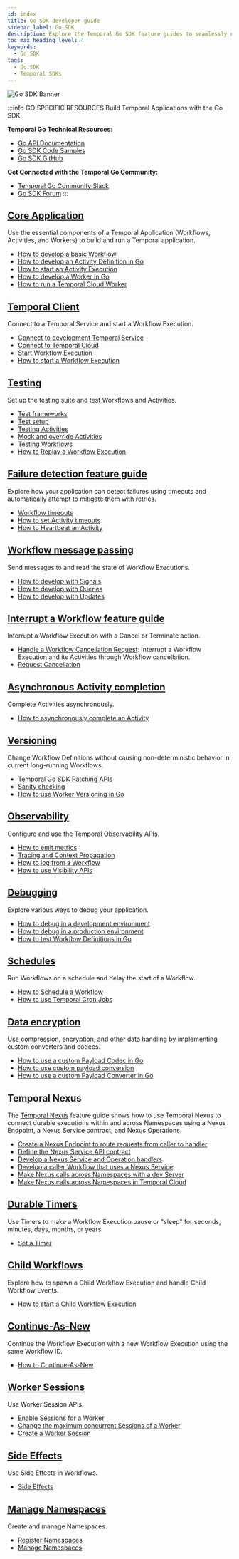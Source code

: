```yaml
---
id: index
title: Go SDK developer guide
sidebar_label: Go SDK
description: Explore the Temporal Go SDK feature guides to seamlessly develop and manage Temporal Applications with core components, Temporal Client connections, testing, debugging, versioning, and more.
toc_max_heading_level: 4
keywords:
  - Go SDK
tags:
  - Go SDK
  - Temporal SDKs
---
```


![Go SDK Banner](/img/banner-go-temporal.png)

:::info GO SPECIFIC RESOURCES
Build Temporal Applications with the Go SDK.

**Temporal Go Technical Resources:**

- [Go API Documentation](https://pkg.go.dev/go.temporal.io/sdk)
- [Go SDK Code Samples](https://github.com/temporalio/samples-go)
- [Go SDK GitHub](https://github.com/temporalio/sdk-go)

**Get Connected with the Temporal Go Community:**

- [Temporal Go Community Slack](https://temporalio.slack.com/archives/CTDTU3J4T)
- [Go SDK Forum](https://community.temporal.io/tag/go-sdk)
  :::

## [Core Application](/develop/go/core-application)

Use the essential components of a Temporal Application (Workflows, Activities, and Workers) to build and run a Temporal application.

- [How to develop a basic Workflow](/develop/go/core-application#develop-workflows)
- [How to develop an Activity Definition in Go](/develop/go/core-application#activity-definition)
- [How to start an Activity Execution](/develop/go/core-application#activity-execution)
- [How to develop a Worker in Go](/develop/go/core-application#develop-worker)
- [How to run a Temporal Cloud Worker](/develop/go/core-application#run-a-temporal-cloud-worker)

## [Temporal Client](/develop/go/temporal-clients)

Connect to a Temporal Service and start a Workflow Execution.

- [Connect to development Temporal Service](/develop/go/temporal-clients#connect-to-development-service)
- [Connect to Temporal Cloud](/develop/go/temporal-clients#connect-to-temporal-cloud)
- [Start Workflow Execution](/develop/go/temporal-clients#start-workflow-execution)
- [How to start a Workflow Execution](/develop/go/temporal-clients#start-workflow-execution)

## [Testing](/develop/go/testing-suite)

Set up the testing suite and test Workflows and Activities.

- [Test frameworks](/develop/go/testing-suite#test-frameworks)
- [Test setup](/develop/go/testing-suite#test-setup)
- [Testing Activities](/develop/go/testing-suite#test-activities)
- [Mock and override Activities](/develop/go/testing-suite#mock-and-override-activities)
- [Testing Workflows](/develop/go/testing-suite#test-workflows)
- [How to Replay a Workflow Execution](/develop/go/testing-suite#replay)

## [Failure detection feature guide](/develop/go/failure-detection)

Explore how your application can detect failures using timeouts and automatically attempt to mitigate them with retries.

- [Workflow timeouts](/develop/go/failure-detection#workflow-timeouts)
- [How to set Activity timeouts](/develop/go/failure-detection#activity-timeouts)
- [How to Heartbeat an Activity](/develop/go/failure-detection#activity-heartbeats)

## [Workflow message passing](/develop/go/message-passing)

Send messages to and read the state of Workflow Executions.

- [How to develop with Signals](/develop/go/message-passing#signals)
- [How to develop with Queries](/develop/go/message-passing#queries)
- [How to develop with Updates](/develop/go/message-passing#updates)

## [Interrupt a Workflow feature guide](/develop/go/cancellation)

Interrupt a Workflow Execution with a Cancel or Terminate action.

- [Handle a Workflow Cancellation Request](/develop/go/cancellation#handle-cancellation-in-workflow): Interrupt a Workflow Execution and its Activities through Workflow cancellation.
- [Request Cancellation](/develop/go/cancellation#request-cancellation)

## [Asynchronous Activity completion](/develop/go/asynchronous-activity-completion)

Complete Activities asynchronously.

- [How to asynchronously complete an Activity](/develop/go/asynchronous-activity-completion)

## [Versioning](/develop/go/versioning)

Change Workflow Definitions without causing non-deterministic behavior in current long-running Workflows.

- [Temporal Go SDK Patching APIs](/develop/go/versioning#patching)
- [Sanity checking](/develop/go/versioning#sanity-checking)
- [How to use Worker Versioning in Go](/develop/go/versioning#worker-versioning)

## [Observability](/develop/go/observability)

Configure and use the Temporal Observability APIs.

- [How to emit metrics](/develop/go/observability#metrics)
- [Tracing and Context Propagation](/develop/go/observability#tracing-and-context-propogation)
- [How to log from a Workflow](/develop/go/observability#logging)
- [How to use Visibility APIs](/develop/go/observability#visibility)

## [Debugging](/develop/go/debugging)

Explore various ways to debug your application.

- [How to debug in a development environment](/develop/go/debugging#debug-in-a-development-environment)
- [How to debug in a production environment](/develop/go/debugging#debug-in-a-production-environment)
- [How to test Workflow Definitions in Go](/develop/go/debugging#testing-and-debugging)

## [Schedules](/develop/go/schedules)

Run Workflows on a schedule and delay the start of a Workflow.

- [How to Schedule a Workflow](/develop/go/schedules#schedule-a-workflow)
- [How to use Temporal Cron Jobs](/develop/go/schedules#temporal-cron-jobs)

## [Data encryption](/develop/go/converters-and-encryption)

Use compression, encryption, and other data handling by implementing custom converters and codecs.

- [How to use a custom Payload Codec in Go](/develop/go/converters-and-encryption#custom-payload-codec)
- [How to use custom payload conversion](/develop/go/converters-and-encryption#custom-payload-conversion)
- [How to use a custom Payload Converter in Go](/develop/go/converters-and-encryption#custom-payload-converter)

## Temporal Nexus

The [Temporal Nexus](/develop/go/nexus) feature guide shows how to use Temporal Nexus to connect durable executions within and across Namespaces using a Nexus Endpoint, a Nexus Service contract, and Nexus Operations.

- [Create a Nexus Endpoint to route requests from caller to handler](/develop/go/nexus#create-nexus-endpoint)
- [Define the Nexus Service API contract](/develop/go/nexus#define-nexus-service-api-contract)
- [Develop a Nexus Service and Operation handlers](/develop/go/nexus#develop-nexus-service-operation-handlers)
- [Develop a caller Workflow that uses a Nexus Service](/develop/go/nexus#develop-caller-workflow-nexus-service)
- [Make Nexus calls across Namespaces with a dev Server](/develop/go/nexus#nexus-calls-across-namespaces-dev-server)
- [Make Nexus calls across Namespaces in Temporal Cloud](/develop/go/nexus#nexus-calls-across-namespaces-temporal-cloud)

## [Durable Timers](/develop/go/timers)

Use Timers to make a Workflow Execution pause or "sleep" for seconds, minutes, days, months, or years.

- [Set a Timer](/develop/go/timers)

## [Child Workflows](/develop/go/child-workflows)

Explore how to spawn a Child Workflow Execution and handle Child Workflow Events.

- [How to start a Child Workflow Execution](/develop/go/child-workflows#child-workflows)

## [Continue-As-New](/develop/go/continue-as-new)

Continue the Workflow Execution with a new Workflow Execution using the same Workflow ID.

- [How to Continue-As-New](/develop/go/continue-as-new)

## [Worker Sessions](/develop/go/sessions)

Use Worker Session APIs.

- [Enable Sessions for a Worker](/develop/go/sessions#enable-sessions)
- [Change the maximum concurrent Sessions of a Worker](/develop/go/sessions#max-concurrent-sessions)
- [Create a Worker Session](/develop/go/sessions#create-a-session)

## [Side Effects](/develop/go/side-effects)

Use Side Effects in Workflows.

- [Side Effects](/develop/go/side-effects)

## [Manage Namespaces](/develop/go/namespaces)

Create and manage Namespaces.

- [Register Namespaces](/develop/go/namespaces#register-namespace)
- [Manage Namespaces](/develop/go/namespaces#manage-namespaces)
